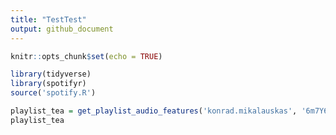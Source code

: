 ```yaml
---
title: "TestTest"
output: github_document
---
```


```r
knitr::opts_chunk$set(echo = TRUE)
```


```r
library(tidyverse)
library(spotifyr)
source('spotify.R')

playlist_tea = get_playlist_audio_features('konrad.mikalauskas', '6m7Y65yFBztma60lvg1DMN')
playlist_tea
```